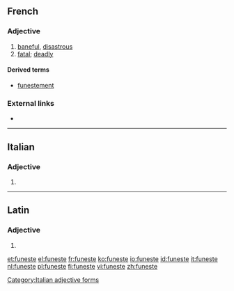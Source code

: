 ==French==

===Adjective===
{{fr-adj|mf}}

# [[baneful]], [[disastrous]] {{gloss|causing disaster}}
# [[fatal]]; [[deadly]]

====Derived terms====
* [[funestement]]

===External links===
* {{R:TLFi}}

----

==Italian==

===Adjective===
{{head|it}} {{g|f}}

# {{feminine plural of|funesto|lang=it}}

[[Category:Italian adjective forms]]

----

==Latin==

===Adjective===
{{la-adj-form|fūneste}}

# {{inflection of|fūnestus||voc|m|s|lang=la}}

[[et:funeste]]
[[el:funeste]]
[[fr:funeste]]
[[ko:funeste]]
[[io:funeste]]
[[id:funeste]]
[[it:funeste]]
[[nl:funeste]]
[[pl:funeste]]
[[fi:funeste]]
[[vi:funeste]]
[[zh:funeste]]